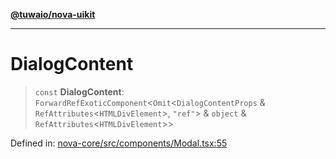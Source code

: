 [**@tuwaio/nova-uikit**](../../../README.md)

***

# DialogContent

> `const` **DialogContent**: `ForwardRefExoticComponent`\<`Omit`\<`DialogContentProps` & `RefAttributes`\<`HTMLDivElement`\>, `"ref"`\> & `object` & `RefAttributes`\<`HTMLDivElement`\>\>

Defined in: [nova-core/src/components/Modal.tsx:55](https://github.com/TuwaIO/nova-uikit/blob/814d2188e3e0215a28f4d9e81764c88a0e0aad0a/packages/nova-core/src/components/Modal.tsx#L55)
